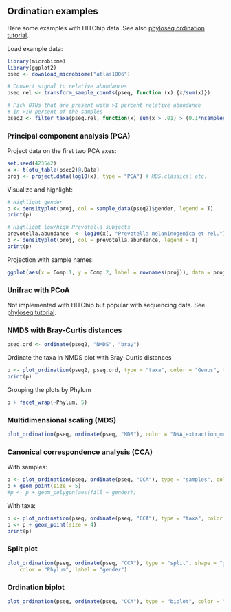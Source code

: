 ## Ordination examples

Here some examples with HITChip data. See also [phyloseq ordination tutorial](joey711.github.io/phyloseq/plot_ordination-examples.html).

Load example data:

```r
library(microbiome)
library(ggplot2)
pseq <- download_microbiome("atlas1006")

# Convert signal to relative abundances
pseq.rel <- transform_sample_counts(pseq, function (x) {x/sum(x)})

# Pick OTUs that are present with >1 percent relative abundance 
# in >10 percent of the samples
pseq2 <- filter_taxa(pseq.rel, function(x) sum(x > .01) > (0.1*nsamples(pseq.rel)), TRUE)
```


### Principal component analysis (PCA)

Project data on the first two PCA axes:

```r
set.seed(423542)
x <- t(otu_table(pseq2)@.Data)
proj <- project.data(log10(x), type = "PCA") # MDS.classical etc.
```


Visualize and highlight:

```r
# Highlight gender
p <- densityplot(proj, col = sample_data(pseq2)$gender, legend = T)
print(p)

# Highlight low/high Prevotella subjects
prevotella.abundance  <- log10(x[, "Prevotella melaninogenica et rel."]) 
p <- densityplot(proj, col = prevotella.abundance, legend = T)
print(p)
```

Projection with sample names:

```r
ggplot(aes(x = Comp.1, y = Comp.2, label = rownames(proj)), data = proj) + geom_text(size = 2)
```


### Unifrac with PCoA

Not implemented with HITChip but popular with sequencing data. See [phyloseq tutorial](http://joey711.github.io/phyloseq/plot_ordination-examples.html). 


### NMDS with Bray-Curtis distances

```r
pseq.ord <- ordinate(pseq2, "NMDS", "bray")
```

Ordinate the taxa in NMDS plot with Bray-Curtis distances

```r
p <- plot_ordination(pseq2, pseq.ord, type = "taxa", color = "Genus", title = "taxa")
print(p)
```

Grouping the plots by Phylum

```r
p + facet_wrap(~Phylum, 5)
```


### Multidimensional scaling (MDS)

```r
plot_ordination(pseq, ordinate(pseq, "MDS"), color = "DNA_extraction_method") + geom_point(size = 5)
```


### Canonical correspondence analysis (CCA)

With samples:

```r
p <- plot_ordination(pseq, ordinate(pseq, "CCA"), type = "samples", color = "gender")
p + geom_point(size = 5)
#p <- p + geom_polygon(aes(fill = gender))
```

With taxa:

```r
p <- plot_ordination(pseq, ordinate(pseq, "CCA"), type = "taxa", color = "Phylum")
p <- p + geom_point(size = 4)
print(p)
```


### Split plot

```r
plot_ordination(pseq, ordinate(pseq, "CCA"), type = "split", shape = "gender", 
    color = "Phylum", label = "gender")
```


### Ordination biplot

```r
plot_ordination(pseq, ordinate(pseq, "CCA"), type = "biplot", color = "Phylum")
```






